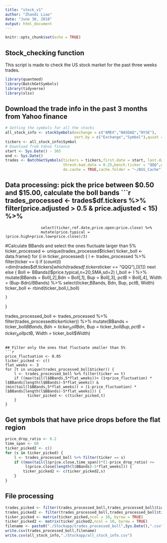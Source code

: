 ```yaml
---
title: "stock_v1"
author: "Zhandi Liao"
date: "June 30, 2018"
output: html_document
---
```


```r
knitr::opts_chunk$set(echo = TRUE)
```

## Stock_checking function

This script is made to check the US stock market for the past three weeks trades. 

```r
library(quantmod)
library(BatchGetSymbols)
library(tidyverse)
library(xlsx)
```

## Download the trade info in the past 3 months from Yahoo finance

```r
# Getting the symbols for all the stocks
all_stock_info <- stockSymbols(exchange = c("AMEX","NASDAQ","NYSE"),
                               sort.by = c("Exchange","Symbol"),quiet = TRUE)
tickers <- all_stock_info$Symbol
# Download from Yahoo finance
start <- Sys.Date() - 365
end <- Sys.Date()
trades <- BatchGetSymbols(tickers = tickers,first.date = start, last.date = end, 
                          thresh.bad.data = 0.25,bench.ticker = "QQQ",do.complete.data = TRUE,
                          do.cache = TRUE,cache.folder = "~/BGS_Cache")
```

## Data processing: pick the price between $0.50 and $15.00, calculate the boll bands 
```r
trades_processed <- trades$df.tickers %>% filter(price.adjusted > 0.5 & price.adjusted < 15) %>%
                    select(ticker,ref.date,price.open:price.close) %>%
                    mutate(price.typical = (price.high+price.low+price.close)/3)
#Calculate BBands and select the ones fluctuate larger than 5%
ticker_processed <- unique(trades_processed$ticker)
ticker_boll <- data.frame()
for (i in ticker_processed) {
    l <- trades_processed %>% filter(ticker == i)
    if (count(l)<dim(trades$df.tickers[which(trades$df.tickers$ticker == "QQQ"),])[1]) next
    else {
      Boll <- BBands(l$price.typical,n=20,SMA,sd=2)
      l_boll <- l %>% mutate(BBands = Boll[,2],Bdn = Boll[,1], 
                             Bup = Boll[,3], pctB = Boll[,4],
                             Width = (Bup-Bdn)/BBands) %>%
                      select(ticker,BBands, Bdn, Bup, pctB, Width)
      ticker_boll <- rbind(ticker_boll,l_boll)
      
    }
}

trades_processed_boll <- trades_processed %>% 
                         filter(trades_processed$ticker %in% unique(ticker_boll$ticker)) %>%
                         mutate(BBands = ticker_boll$BBands, 
                                Bdn = ticker_boll$Bdn, 
                                Bup = ticker_boll$Bup,
                                pctB = ticker_boll$pctB,
                                Width = ticker_boll$Width)
```

## Filter only the ones that fluctuate smaller than 5%
```r
price_fluctuation <- 0.05
ticker_picked <- c()
flat_weeks <- 3
for (t in unique(trades_processed_boll$ticker)) {
    l <- trades_processed_boll %>% filter(ticker == t)
    if ((max(tail(l$BBands,5*flat_weeks))< (1+price_fluctuation) * l$BBands[length(l$BBands)-5*flat_weeks]) & (min(tail(l$BBands,5*flat_weeks)) > (1-price_fluctuation) * l$BBands[length(l$BBands)-5*flat_weeks])) {
          ticker_picked <- c(ticker_picked,t)
    }
}
```

## Get symbols that have price drops before the flat region
```r
price_drop_ratio <- 0.2
time_span <- 60
ticker_picked2 <- c()
for (s in ticker_picked) {
    l <- trades_processed_boll %>% filter(ticker == s)
    if ((max(tail(l$price.close,time_span))*(1-price_drop_ratio) >= 
         l$price.close[length(l$BBands)-5*flat_weeks])) {
        ticker_picked2 <- c(ticker_picked2,s)
    }
}
```
## File processing
```r
trades_picked <- filter(trades_processed_boll,trades_processed_boll$ticker %in% ticker_picked)
trades_picked2 <- filter(trades_processed_boll,trades_processed_boll$ticker %in% ticker_picked2)
ticker_picked <- matrix(ticker_picked,ncol = 10, byrow = TRUE)
ticker_picked2 <- matrix(ticker_picked2,ncol = 10, byrow = TRUE)
filename <- paste0("./Stockapp/trades_processed_boll",Sys.Date(),".csv")
write.csv(trades_processed_boll,filename)
write.csv(all_stock_info,"./Stockapp/all_stock_info.csv")
```



